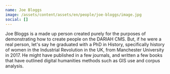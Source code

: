 ```yaml
---
name: Joe Bloggs
image: /assets/content/assets/en/people/joe-bloggs/image.jpg
social: []
---
```

Joe Bloggs is a made up person created purely for the purposes of demonstrating how to create people on the DARIAH CMS.  But, if he were a real person, let's say he graduated with a PhD in History, specifically history of women in the Industrial Revolution in the UK, from Manchester University in 2017.  He might have published in a few journals, and written a few books that have outlined digital humanities methods such as GIS use and corpus analysis.

